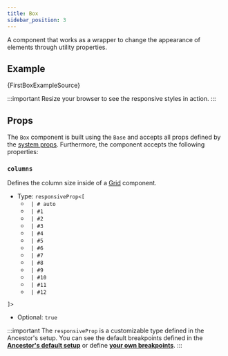 ```yaml
---
title: Box
sidebar_position: 3
---
```



A component that works as a wrapper to change the appearance of elements through utility properties.

## Example

<CodeBlock className='language-rescript'> {FirstBoxExampleSource}</CodeBlock>

:::important
Resize your browser to see the responsive styles in action.
:::

<Wrapper>
  <FirstBoxExample />
</Wrapper>

## Props

The `Box` component is built using the `Base` and accepts all props defined by the [system props](/docs/system-props).
Furthermore, the component accepts the following properties:

### `columns`

Defines the column size inside of a [Grid](/docs/components/Grid) component.

- Type: `responsiveProp<[`
   - ` | # auto`
   - ` | #1`
   - ` | #2`
   - ` | #3`
   - ` | #4`
   - ` | #5`
   - ` | #6`
   - ` | #7`
   - ` | #8`
   - ` | #9`
   - ` | #10`
   - ` | #11`
   - ` | #12`

 `]>`

- Optional: `true`

:::important
 The `responsiveProp` is a customizable type defined in the Ancestor's setup.
 You can see the default breakpoints defined in the **[Ancestor's default setup](/docs/customization#default-breakpoints)** or define **[your own breakpoints](/docs/customization#custom-breakpoints)**.
:::
